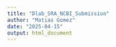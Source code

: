 ```yaml
---
title: "Dlab_SRA_NCBI_Submission"
author: "Matias Gomez"
date: "2025-04-15"
output: html_document
---
```


